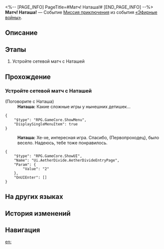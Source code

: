 <%-- [PAGE_INFO]
PageTitle=#Матч! Наташа!#
[END_PAGE_INFO] --%>
{{Дополнить|Диалоги.}}
{{Миссия Инфобокс
|id              = 8014125
|Название        = 
|Изображение     = Миссия Матч! Наташа!.png
|Тип             = Миссия приключения
|Событие         = «Эфирные войны»
|Глава           = 
|Условия         = 
* Завершена [[Миссия приключения]] «[[Матч! Вэнь Шилин!]]»
* Завершена [[Миссия приключения]] «[[Матч! Джулиан!]]»
* Завершена [[Миссия приключения]] «[[Матч! Данн!]]»
* Завершена [[Миссия приключения]] «[[Матч! Олег!]]»
|Персонажи       = Наташа; Первопроходец
|СтартЛокация    = [[Ярило-VI]] — [[Большая шахта]]
|Мир             = Ярило-VI
|Предыдущая      = Матч! Олег!
|Следующая       = 
|Награды         = 
}}
'''Матч! Наташа!''' — Событие [[Миссия приключения]] из события [[«Эфирные войны»]].

==Описание==
{{Описание|<!--официальное описание из Перекрёстка судеб-->}}

==Этапы==
# Устройте сетевой матч с Наташей

==Прохождение==
{{Дополнить}}
===Устройте сетевой матч с Наташей===
{{Описание миссии|тип=Миссия приключения|локация=Большая шахта|Основная игровая механика «Эфирных войн» - матчи. Бросьте вызов разным игрокам и покажите свою истинную силу!}}
{{Диалог Начало}}

;(Поговорите с Наташа)
:'''Наташа:''' Какие сложные игры у нынешних детишек...
<pre>{
	"$type": "RPG.GameCore.ShowMenu",
	"DisplaySingleMenuItem": true
}</pre>
:'''Наташа:''' Хе-хе, интересная игра. Спасибо, (Первопроходец), было весело. Надеюсь, тебе тоже понравилось.
<pre>{
	"$type": "RPG.GameCore.ShowUI",
	"Name": "Ui.AetherDivide.AetherDivideEntryPage",
	"Param": {
		"Value": "2"
	},
	"OnUIEnter": []
}</pre>
{{Диалог Конец}}

==На других языках==
{{На других языках
|en   = Hyperlink Match, Natasha!
|zhs  = 超链接对决！娜塔莎
|zht  = 超連結對決！娜塔莎
|ja   = ハイパーリンクバトル！ナターシャ
|ko   = 하이퍼링크 대결! 나타샤
|es   = Enfrentamiento de hipervínculos: Natasha
|fr   = Combat hyperlink&nbsp;: Natasha&nbsp;!
|ru   = Матч! Наташа!
|th   = ประลองไฮเปอร์ลิงก์กับ Natasha!
|vi   = Quyết Đấu Siêu Liên Kết! Natasha
|de   = Hyperlinkmatch, Natasha!
|id   = Duel Hyperlink, Natasha!
|pt   = Batalha de Hyperlink, Natasha!
}}

==История изменений==
{{История изменений|3.5}}

==Навигация==
{{Миссия приключения Навбокс|Глава }}

[[en:]]
